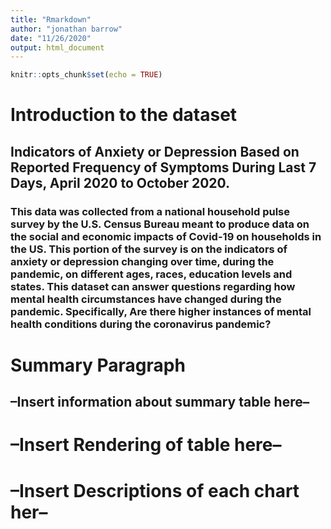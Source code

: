 ```yaml
---
title: "Rmarkdown"
author: "jonathan barrow"
date: "11/26/2020"
output: html_document
---
```


```r
knitr::opts_chunk$set(echo = TRUE)
```

# Introduction to the dataset
## Indicators of Anxiety or Depression Based on Reported Frequency of Symptoms During Last 7 Days, April 2020 to October 2020.  
###  This data was collected from a national household pulse survey by the U.S. Census Bureau meant to produce data on the social and economic impacts of Covid-19 on households in the US. This portion of the survey is on the indicators of anxiety or depression changing over time, during the pandemic, on different ages, races, education levels and states. This dataset can answer questions regarding how mental health circumstances have changed during the pandemic. Specifically, Are there higher instances of mental health conditions during the coronavirus pandemic?


# Summary Paragraph
## --Insert information about summary table here--


# --Insert Rendering of table here--

# --Insert Descriptions of each chart her--


